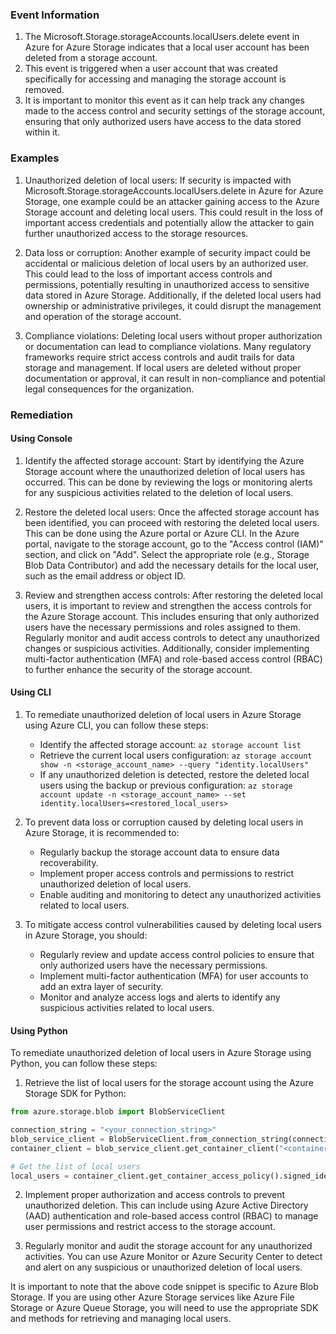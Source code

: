 
### Event Information

1. The Microsoft.Storage.storageAccounts.localUsers.delete event in Azure for Azure Storage indicates that a local user account has been deleted from a storage account.
2. This event is triggered when a user account that was created specifically for accessing and managing the storage account is removed.
3. It is important to monitor this event as it can help track any changes made to the access control and security settings of the storage account, ensuring that only authorized users have access to the data stored within it.


### Examples

1. Unauthorized deletion of local users: If security is impacted with Microsoft.Storage.storageAccounts.localUsers.delete in Azure for Azure Storage, one example could be an attacker gaining access to the Azure Storage account and deleting local users. This could result in the loss of important access credentials and potentially allow the attacker to gain further unauthorized access to the storage resources.

2. Data loss or corruption: Another example of security impact could be accidental or malicious deletion of local users by an authorized user. This could lead to the loss of important access controls and permissions, potentially resulting in unauthorized access to sensitive data stored in Azure Storage. Additionally, if the deleted local users had ownership or administrative privileges, it could disrupt the management and operation of the storage account.

3. Compliance violations: Deleting local users without proper authorization or documentation can lead to compliance violations. Many regulatory frameworks require strict access controls and audit trails for data storage and management. If local users are deleted without proper documentation or approval, it can result in non-compliance and potential legal consequences for the organization.

### Remediation

#### Using Console

1. Identify the affected storage account: Start by identifying the Azure Storage account where the unauthorized deletion of local users has occurred. This can be done by reviewing the logs or monitoring alerts for any suspicious activities related to the deletion of local users.

2. Restore the deleted local users: Once the affected storage account has been identified, you can proceed with restoring the deleted local users. This can be done using the Azure portal or Azure CLI. In the Azure portal, navigate to the storage account, go to the "Access control (IAM)" section, and click on "Add". Select the appropriate role (e.g., Storage Blob Data Contributor) and add the necessary details for the local user, such as the email address or object ID.

3. Review and strengthen access controls: After restoring the deleted local users, it is important to review and strengthen the access controls for the Azure Storage account. This includes ensuring that only authorized users have the necessary permissions and roles assigned to them. Regularly monitor and audit access controls to detect any unauthorized changes or suspicious activities. Additionally, consider implementing multi-factor authentication (MFA) and role-based access control (RBAC) to further enhance the security of the storage account.

#### Using CLI

1. To remediate unauthorized deletion of local users in Azure Storage using Azure CLI, you can follow these steps:
   - Identify the affected storage account: `az storage account list`
   - Retrieve the current local users configuration: `az storage account show -n <storage_account_name> --query "identity.localUsers"`
   - If any unauthorized deletion is detected, restore the deleted local users using the backup or previous configuration: `az storage account update -n <storage_account_name> --set identity.localUsers=<restored_local_users>`

2. To prevent data loss or corruption caused by deleting local users in Azure Storage, it is recommended to:
   - Regularly backup the storage account data to ensure data recoverability.
   - Implement proper access controls and permissions to restrict unauthorized deletion of local users.
   - Enable auditing and monitoring to detect any unauthorized activities related to local users.

3. To mitigate access control vulnerabilities caused by deleting local users in Azure Storage, you should:
   - Regularly review and update access control policies to ensure that only authorized users have the necessary permissions.
   - Implement multi-factor authentication (MFA) for user accounts to add an extra layer of security.
   - Monitor and analyze access logs and alerts to identify any suspicious activities related to local users.

#### Using Python

To remediate unauthorized deletion of local users in Azure Storage using Python, you can follow these steps:

1. Retrieve the list of local users for the storage account using the Azure Storage SDK for Python:
```python
from azure.storage.blob import BlobServiceClient

connection_string = "<your_connection_string>"
blob_service_client = BlobServiceClient.from_connection_string(connection_string)
container_client = blob_service_client.get_container_client("<container_name>")

# Get the list of local users
local_users = container_client.get_container_access_policy().signed_identifiers
```

2. Implement proper authorization and access controls to prevent unauthorized deletion. This can include using Azure Active Directory (AAD) authentication and role-based access control (RBAC) to manage user permissions and restrict access to the storage account.

3. Regularly monitor and audit the storage account for any unauthorized activities. You can use Azure Monitor or Azure Security Center to detect and alert on any suspicious or unauthorized deletion of local users.

It is important to note that the above code snippet is specific to Azure Blob Storage. If you are using other Azure Storage services like Azure File Storage or Azure Queue Storage, you will need to use the appropriate SDK and methods for retrieving and managing local users.

